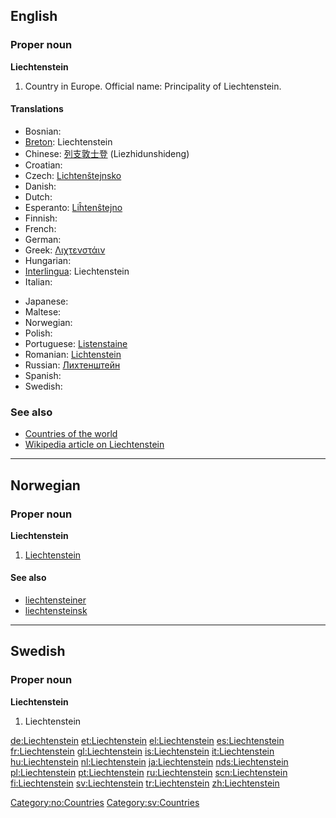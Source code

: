 ==English==

===Proper noun===
'''Liechtenstein'''

# Country in Europe. Official name: Principality of Liechtenstein.

====Translations====
{{top}}
*Bosnian: {{t-|bs|Lihtenštajn|m}}
*[[Breton]]: Liechtenstein
*Chinese: [[列支敦士登]] (Liezhidunshideng)
*Croatian: {{t-|hr|Lihtenštajn|m}}
*Czech: [[Lichtenštejnsko]]
* Danish: {{t-|da|Liechtenstein}}
* Dutch: {{t+|nl|Liechtenstein}}
*Esperanto: [[Liĥtenŝtejno]]
* Finnish: {{t+|fi|Liechtenstein}}
* French: {{t+|fr|Liechtenstein}}
* German: {{t+|de|Liechtenstein}}
*Greek: [[Λιχτενστάιν]] {{n}}
* Hungarian: {{t+|hu|Liechtenstein}}
*[[Interlingua]]: Liechtenstein
* Italian: {{t+|it|Liechtenstein}}
{{mid}}
* Japanese: {{t-|ja|リヒテンシュタイン|tr=Rihitenshutain|sc=Jpan}}
* Maltese: {{t-|mt|Liechtenstein|xs=Maltese}}
* Norwegian: {{t-|no|Liechtenstein}}
* Polish: {{t+|pl|Liechtenstein}}
*Portuguese: [[Listenstaine]]
*Romanian: [[Lichtenstein]] {{n}}
*Russian: [[Лихтенштейн]]
* Spanish: {{t+|es|Liechtenstein}}
* Swedish: {{t+|sv|Liechtenstein}}
{{bottom}}

===See also===
*[[Countries of the world]]
*[[w:Liechtenstein|Wikipedia article on Liechtenstein]]

----

==Norwegian==

===Proper noun===
'''Liechtenstein'''

# [[#English|Liechtenstein]]

====See also====
*[[liechtensteiner]]
*[[liechtensteinsk]]

[[Category:no:Countries]]

----

==Swedish==

===Proper noun===
'''Liechtenstein'''

# Liechtenstein

[[Category:sv:Countries]]

[[de:Liechtenstein]]
[[et:Liechtenstein]]
[[el:Liechtenstein]]
[[es:Liechtenstein]]
[[fr:Liechtenstein]]
[[gl:Liechtenstein]]
[[is:Liechtenstein]]
[[it:Liechtenstein]]
[[hu:Liechtenstein]]
[[nl:Liechtenstein]]
[[ja:Liechtenstein]]
[[nds:Liechtenstein]]
[[pl:Liechtenstein]]
[[pt:Liechtenstein]]
[[ru:Liechtenstein]]
[[scn:Liechtenstein]]
[[fi:Liechtenstein]]
[[sv:Liechtenstein]]
[[tr:Liechtenstein]]
[[zh:Liechtenstein]]